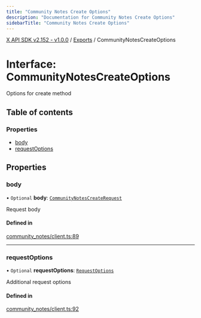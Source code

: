 ```yaml
---
title: "Community Notes Create Options"
description: "Documentation for Community Notes Create Options"
sidebarTitle: "Community Notes Create Options"
---
```


[X API SDK v2.152 - v1.0.0](../README.md) / [Exports](../modules.md) / CommunityNotesCreateOptions

# Interface: CommunityNotesCreateOptions

Options for create method

## Table of contents

### Properties

- [body](CommunityNotesCreateOptions.md#body)
- [requestOptions](CommunityNotesCreateOptions.md#requestoptions)

## Properties

### body

• `Optional` **body**: [`CommunityNotesCreateRequest`](CommunityNotesCreateRequest.md)

Request body

#### Defined in

[community_notes/client.ts:89](https://github.com/xdevplatform/xdk/blob/ad4172ef5f68f089e0f077a190b271016dd35bf7/xdk/typescript/src/community_notes/client.ts#L89)

___

### requestOptions

• `Optional` **requestOptions**: [`RequestOptions`](RequestOptions.md)

Additional request options

#### Defined in

[community_notes/client.ts:92](https://github.com/xdevplatform/xdk/blob/ad4172ef5f68f089e0f077a190b271016dd35bf7/xdk/typescript/src/community_notes/client.ts#L92)
